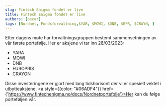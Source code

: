 ```yaml
---
slug: Fintech Enigma fondet er live
title: Fintech Enigma fondet er live
authors: [oscar]
tags: [Nordnet, Fondsforvaltning,$YAR, $MOWI, $DNB, $EPR, $CRAYN, ]
---
```

Etter dagens møte har forvaltningsgruppen bestemt sammensetningen av vår første portefølje. Her er aksjene vi tar inn 28/03/2023:

- YARA
- MOWI
- DNB
- EUROPRIS
- CRAYON

Disse investeringene er gjort med lang tidshorisont der vi er spesielt vektet i utbytteaksjene. <a style={{color: "#06ADF4"}} href={'https://www.fintechenigma.no/docs/Nordnetportefolje'}>Her</a> kan du følge porteføljen vår. 